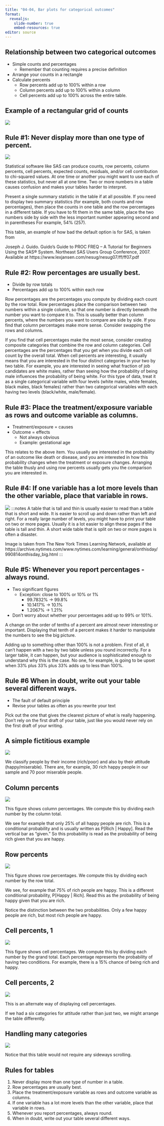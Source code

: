```yaml
---
title: "04-04, Bar plots for categorical outcomes"
format: 
  revealjs:
    slide-number: true
    embed-resources: true
editor: source
---
```


## Relationship between two categorical outcomes

-   Simple counts and percentages
    -   Remember that counting requires a precise definition
-   Arrange your counts in a rectangle
-   Calculate percents
    -   Row percents add up to 100% within a row
    -   Column percents add up to 100% within a column
    -   Cell percents add up to 100% across the entire table.

## Example of a rectangular grid of counts

![](../images/rectangular-grid.png)

## Rule #1: Never display more than one type of percent.

![](../images/busy-crosstabs.png)

:::notes
Statistical software like SAS can produce counts, row percents, column percents, cell percents, expected counts, residuals, and/or cell contribution to chi-squared values. At one time or another you might want to use each of these statistics, but never all at one time. Two or more numbers in a table causes confusion and makes your tables harder to interpret.

Present a single summary statistic in the table if at all possible. If you need to display two summary statistics (for example, both counts and row percentages), then place the counts in one table and the row percentages in a different table. If you have to fit them in the same table, place the two numbers side by side with the less important number appearing second and in parentheses For example, 54% (257).

This table, an example of how bad the default option is for SAS, is taken from 

Joseph J. Guido. Guido’s Guide to PROC FREQ – A Tutorial for Beginners Using the SAS® System. Northeast SAS Users Group Conference, 2007. Available at https://www.lexjansen.com/nesug/nesug07/ff/ff07.pdf
:::

## Rule #2: Row percentages are usually best. 

-   Divide by row totals
-   Percentages add up to 100% within each row

:::notes
Row percentages are the percentages you compute by dividing each count by the row total. Row percentages place the comparison between two numbers within a single column, so that one number is directly beneath the number you want to compare it to. This is usually better than column percents, where the numbers you want to compare are side by side. If you find that column percentages make more sense. Consider swapping the rows and columns.

If you find that cell percentages make the most sense, consider creating composite categories that combine the row and column categories. Cell percentages are the percentages that you get when you divide each cell count by the overall total. When cell percents are interesting, it usually means that you are interested in the four distinct categories in your two by two table. For example, you are interested in seeing what fraction of job candidates are white males, rather than seeing how the probability of being male influences the probability of being white. For this type of data, treat it as a single categorical variable with four levels (white males, white females, black males, black females) rather than two categorical variables with each having two levels (black/white, male/female).
:::

## Rule #3: Place the treatment/exposure variable as rows and outcome variable as columns.

-   Treatment/exposure = causes
-   Outcome = effects
    -   Not always obvious
    -   Example: gestational age

:::notes
This relates to the above item. You usually are interested in the probability of an outcome like death or disease, and you are interested in how this probability changes when the treatment or exposure changes. Arranging the table thusly and using row percents usually gets you the comparison you are interested in.
:::

## Rule #4: If one variable has a lot more levels than the other variable, place that variable in rows.

![](../images/nytimes-front-page.png)
:::notes
A table that is tall and thin is usually easier to read than a table that is short and wide. It is easier to scroll up and down rather than left and right. For a really large number of levels, you might have to print your table on two or more pages. Usually it is a lot easier to align these pages if the table is tall and thin. A short wide table that is split on two or more pages is often a disaster.

Image is taken from The New York Times Learning Network, available at https://archive.nytimes.com/www.nytimes.com/learning/general/onthisday/990814onthisday_big.html
:::

## Rule #5: Whenever you report percentages - always round.

-   Two significant figures
    -   Exception: close to 100% or 10% or 1%
        -   99.7832% -> 99.8%
        -   10.1417% -> 10.1%
        -   1.2067% -> 1.21%
-   Don't worry about whether your percentages add up to 99% or 101%.

:::notes
A change on the order of tenths of a percent are almost never interesting or important. Displaying that tenth of a percent makes it harder to manipulate the numbers to see the big picture.

Adding up to something other than 100% is not a problem. First of all, it can't happen with a two by two table unless you round incorrectly. For a larger table, it can happen, but your audience is sophisticated enough to understand why this is the case. No one, for example, is going to be upset when 33% plus 33% plus 33% adds up to less than 100%.
:::

## Rule #6 When in doubt, write out your table several different ways.

-   The fault of default principle
-   Revise your tables as often as you rewrite your text

:::notes
Pick out the one that gives the clearest picture of what is really happening. Don't rely on the first draft of your table, just like you would never rely on the first draft of your writing.
:::

## A simple fictitious example


![](http://www.pmean.com/new-images/02/percentage-0201.gif)

:::notes
We classify people by their income (rich/poor) and also by their attitude (happy/miserable). There are, for example, 30 rich happy people in our sample and 70 poor miserable people.
:::

## Column percents

![](http://www.pmean.com/new-images/02/percentage-0202.gif)

:::notes
This figure shows column percentages. We compute this by dividing each number by the column total.

We see for example that only 25% of all happy people are rich. This is a conditional probability and is usually written as P[Rich | Happy]. Read the vertical bar as "given." So this probability is read as the probability of being rich given that you are happy.
:::

## Row percents

![](http://www.pmean.com/new-images/02/percentage-0203.gif)

:::notes
This figure shows row percentages. We compute this by dividing each number by the row total.

We see, for example that 75% of rich people are happy. This is a
different conditional probability, P[Happy | Rich]. Read this as the probability of being happy given that you are rich.

Notice the distinction between the two probabilities. Only a few happy people are rich, but most rich people are happy.
:::

## Cell percents, 1

![](http://www.pmean.com/new-images/02/percentage-0204.gif)

:::notes
This figure shows cell percentages. We compute this by dividing each number by the grand total. Each percentage represents the probability of having two conditions. For example, there is a 15% chance of being rich and happy.
:::

## Cell percents, 2

![](http://www.pmean.com/new-images/02/percentage-0206.gif)

:::notes
This is an alternate way of displaying cell percentages.

If we had a six categories for attitude rather than just two, we might arrange the table differently.
:::

## Handling many categories

![](http://www.pmean.com/new-images/02/percentage-0207.gif)

:::notes
Notice that this table would not require any sideways scrolling.
:::

## Rules for tables

1.  Never display more than one type of number in a table.
2.  Row percentages are usually best.
3.  Place the treatment/exposure variable as rows and outcome variable as columns.
4.  If one variable has a lot more levels than the other variable, place that variable in rows.
5.  Whenever you report percentages, always round.
6.  When in doubt, write out your table several different ways.
